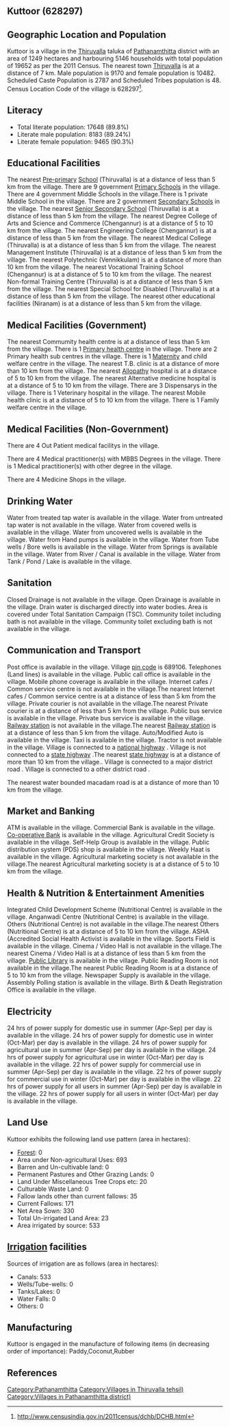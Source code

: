 {{Infobox settlement
| name=Kuttoor
| native_name=
| native_name_lang=
| other_name=
| nickname=
| settlement_type=Village
| image_skyline=
| image_alt=
| image_caption=
| pushpin_map=India Kerala
| pushpin_label_position=right
| pushpin_map_alt=
| pushpin_map_caption=Location in Kerala, India
| latd=
| latm=
| lats=
| latNS=
| longd=
| longm=
| longs=
| longEW=
| coordinates_display=inline,title
| subdivision_type=Country
| subdivision_name={{flag|India}}
| subdivision_type1=[[States and territories of India|State]]
| subdivision_name1=Kerala 
| subdivision_type2=[[List of districts of India|District]]
| subdivision_name2=Pathanamthitta
| subdivision_type3=Tahsil
| subdivision_name3=Thiruvalla
| website=
| established_title=<!-- Established -->
| established_date=
| founder=
| named_for=
| government_type=
| governing_body=
| unit_pref=Metric=
| area_footnotes=
| area_rank=
| area_total_km2=12.49
| elevation_footnotes=
| elevation_m=
| population_total=19652
| population_as_of=2011
| population_rank=
| population_density_km2=1573
| population_demonym=
| population_footnotes=
| demographics_type1=Languages
| demographics1_title1=Official
| demographics1_info1=[[Malayalam language|Malayalam]]
| timezone1=[[Indian Standard Time|IST]]
| utc_offset1==+5:30
| postal_code_type=[[Postal Index Number|PIN]]
| postal_code=689106
| area_code_type=Telephone code
| area_code=
| registration_plate=
| blank1_name_sec1=Nearest city
| blank1_info_sec1=[[Thiruvalla]]
| blank2_name_sec1=[[Human sex ratio|Sex ratio]]
| blank2_info_sec1=1143 [[male|♂]]/[[female|♀]]
| blank3_name_sec1=Literacy
| blank3_info_sec1=89.8%
| blank1_name_sec2=[[2011 Census of India|2011 census]] code
| blank1_info_sec2=628297
| footnotes=
}}

== Kuttoor (628297) ==

== Geographic Location and Population ==

Kuttoor is a village in the [[Thiruvalla]] taluka of [[Pathanamthitta]] district with an area of 1249 hectares and harbouring 5146 households with total population of 19652 as per the 2011 Census. The nearest town [[Thiruvalla]] is at a distance of 7 km. Male population is 9170 and female population is 10482. Scheduled Caste Population is 2787 and Scheduled Tribes population is 48. Census Location Code of the village is 628297<ref>http://www.censusindia.gov.in/2011census/dchb/DCHB.html</ref>.


== Literacy ==  
* Total literate population: 17648 (89.8%)
* Literate male population: 8183 (89.24%)
* Literate female population: 9465 (90.3%)


== Educational Facilities ==  
The nearest [[Pre-primary]] [[School]] (Thiruvalla) is at a distance of less than 5 km from the village.
There are 9 government [[Primary School]]s in the village.
There are 4 government Middle Schools in the village.There is 1 private Middle School in the village.
There are 2 government [[Secondary School]]s in the village.
The nearest [[Senior Secondary School]] (Thiruvalla) is at a distance of less than 5 km from the village.
The nearest Degree College of Arts and Science and Commerce (Chengannur) is at a distance of 5 to 10 km from the village.
The nearest Engineering College (Chengannur) is at a distance of less than 5 km from the village.
The nearest Medical College (Thiruvalla) is at a distance of less than 5 km from the village.
The nearest Management Institute (Thiruvalla) is at a distance of less than 5 km from the village.
The nearest Polytechnic (Vennikkulam) is at a distance of more than 10 km from the village.
The nearest Vocational Training School (Chengannur) is at a distance of 5 to 10 km from the village.
The nearest Non-formal Training Centre (Thiruvalla) is at a distance of less than 5 km from the village.
The nearest Special School for Disabled (Thiruvalla) is at a distance of less than 5 km from the village.
The nearest other educational facilities (Niranam) is at a distance of less than 5 km from the village.


== Medical Facilities (Government) ==
The nearest Commumity health centre is at a distance of less than 5 km from the village.
There is 1 [[Primary health centre]] in the village.
There are 2 Primary health sub centres in the village.
There is 1 [[Maternity]] and child welfare centre in the village.
The nearest T.B. clinic is at a distance of more than 10 km from the village.
The nearest [[Allopathy]] hospital is at a distance of 5 to 10 km from the village.
The nearest Alternative medicine hospital is at a distance of 5 to 10 km from the village.
There are 3 Dispensarys in the village.
There is 1 Veterinary hospital in the village.
The nearest Mobile health clinic is at a distance of 5 to 10 km from the village.
There is 1 Family welfare centre in the village.


== Medical Facilities (Non-Government) ==
There are 4 Out Patient medical facilitys in the village.


There are 4 Medical practitioner(s) with MBBS Degrees in the village.
There is 1 Medical practitioner(s) with other degree in the village.


There are 4 Medicine Shops in the village.



== Drinking Water ==
Water from treated tap water is available in the village.
Water from untreated tap water is not available in the village.
Water from covered wells is available in the village.
Water from uncovered wells is available in the village.
Water from Hand pumps is available in the village.
Water from Tube wells / Bore wells is available in the village.
Water from Springs is available in the village.
Water from River / Canal is available in the village.
Water from Tank / Pond / Lake is available in the village.


== Sanitation ==
Closed Drainage is not available in the village.
Open Drainage is available in the village.
Drain water is discharged directly into water bodies.
Area is covered under Total Sanitation Campaign (TSC).
Community toilet including bath is not available in the village.
Community toilet excluding bath is not available in the village.


== Communication and Transport ==
Post office is available in the village.
Village [[pin code]] is 689106.
Telephones (Land lines) is available in the village.
Public call office is available in the village.
Mobile phone coverage is available in the village.
Internet cafes / Common service centre is not available in the village.The nearest Internet cafes / Common service centre is at a distance of less than 5 km from the village.
Private courier is not available in the village.The nearest Private courier is at a distance of less than 5 km from the village.
Public bus service is available in the village.
Private bus service is available in the village.
[[Railway station]] is not available in the village.The nearest [[Railway station]] is at a distance of less than 5 km from the village.
Auto/Modified Auto is available in the village.
Taxi is available in the village.
Tractor is not available in the village.
Village is connected to a [[national highway]]  .
Village is not connected to a [[state highway]] .The nearest [[state highway]] is at a distance of more than 10 km from the village..
Village is connected to a major district road    .
Village is connected to a other district road  .


The nearest water bounded macadam road is at a distance of more than 10 km from the village.




== Market and Banking ==
ATM is available in the village.
Commercial Bank is available in the village.
[[Co-operative Bank]] is available in the village.
Agricultural Credit Society is available in the village.
Self-Help Group is available in the village.
Public distribution system (PDS) shop is available in the village.
Weekly Haat is available in the village.
Agricultural marketing society is not available in the village.The nearest Agricultural marketing society is at a distance of 5 to 10 km from the village.


== Health & Nutrition & Entertainment Amenities ==
Integrated Child Development Scheme (Nutritional Centre) is available in the village.
Anganwadi Centre (Nutritional Centre) is available in the village.
Others (Nutritional Centre) is not available in the village.The nearest Others (Nutritional Centre) is at a distance of 5 to 10 km from the village.
ASHA (Accredited Social Health Activist is available in the village.
Sports Field is available in the village.
Cinema / Video Hall is not available in the village.The nearest Cinema / Video Hall is at a distance of less than 5 km from the village.
[[Public Library]] is available in the village.
Public Reading Room is not available in the village.The nearest Public Reading Room is at a distance of 5 to 10 km from the village.
Newspaper Supply is available in the village.
Assembly Polling station is available in the village.
Birth & Death Registration Office is available in the village.


== Electricity ==
24 hrs of power supply for domestic use in summer (Apr-Sep) per day is available in the village.
24 hrs of power supply for domestic use in winter (Oct-Mar) per day is available in the village.
24 hrs of power supply for agricultural use in summer (Apr-Sep) per day is available in the village.
24 hrs of power supply for agricultural use in winter (Oct-Mar) per day is available in the village.
22 hrs of power supply for commercial use in summer (Apr-Sep) per day is available in the village.
22 hrs of power supply for commercial use in winter (Oct-Mar) per day is available in the village.
22 hrs of power supply for all users in summer (Apr-Sep) per day is available in the village.
22 hrs of power supply for all users in winter (Oct-Mar) per day is available in the village.


== Land Use ==
Kuttoor exhibits the following land use pattern (area in hectares):
* [[Forest]]: 0
* Area under Non-agricultural Uses: 693
* Barren and Un-cultivable land: 0
* Permanent Pastures and Other Grazing Lands: 0
* Land Under Miscellaneous Tree Crops etc: 20
* Culturable Waste Land: 0
* Fallow lands other than current fallows: 35
* Current Fallows: 171
* Net Area Sown: 330
* Total Un-irrigated Land Area: 23
* Area irrigated by source: 533


== [[Irrigation]] facilities ==
Sources of irrigation are as follows (area in hectares):
* Canals: 533
* Wells/Tube-wells: 0
* Tanks/Lakes: 0
* Water Falls: 0
* Others: 0


== Manufacturing ==
Kuttoor is engaged in the manufacture of following items (in decreasing order of importance): Paddy,Coconut,Rubber


[[Category:Pathanamthitta]]
[[Category:Villages in Thiruvalla tehsil)]]
[[Category:Villages in Pathanamthitta district)]]


== References ==
{{Reflist}}



